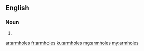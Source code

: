 ==English==

===Noun===
{{head|en}}

# {{plural of|armhole}}

[[ar:armholes]]
[[fr:armholes]]
[[ku:armholes]]
[[mg:armholes]]
[[my:armholes]]